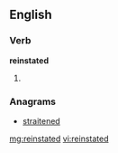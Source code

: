 ==English==

===Verb===
'''reinstated'''

# {{past of|[[reinstate]]}}

===Anagrams===
* [[straitened#English|straitened]]

[[mg:reinstated]]
[[vi:reinstated]]
